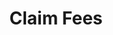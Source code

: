 ---
title: "Claim Fees"
description: "Returns claim LP fees transaction(s)."
openapi: "../../../openapi.json POST /dlmm/claim"
---